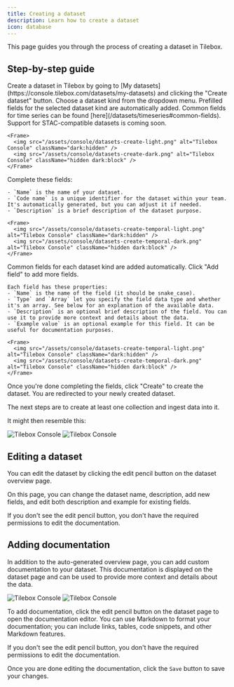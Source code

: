 ```yaml
---
title: Creating a dataset
description: Learn how to create a dataset
icon: database
---
```


This page guides you through the process of creating a dataset in Tilebox.

## Step-by-step guide

<Steps>
  <Step title="Click create">
    Create a dataset in Tilebox by going to [My datasets](https://console.tilebox.com/datasets/my-datasets) and clicking the "Create dataset" button.
  </Step>
  <Step title="Select a dataset kind">
    Choose a dataset kind from the dropdown menu. Prefilled fields for the selected dataset kind are automatically added.
    Common fields for time series can be found [here](/datasets/timeseries#common-fields).
    Support for STAC-compatible datasets is coming soon.

    <Frame>
      <img src="/assets/console/datasets-create-light.png" alt="Tilebox Console" className="dark:hidden" />
      <img src="/assets/console/datasets-create-dark.png" alt="Tilebox Console" className="hidden dark:block" />
    </Frame>
  </Step>
  <Step title="Fill in name, code name, and description">
   Complete these fields:

    - `Name` is the name of your dataset.
    - `Code name` is a unique identifier for the dataset within your team. It's automatically generated, but you can adjust it if needed.
    - `Description` is a brief description of the dataset purpose.

    <Frame>
      <img src="/assets/console/datasets-create-temporal-light.png" alt="Tilebox Console" className="dark:hidden" />
      <img src="/assets/console/datasets-create-temporal-dark.png" alt="Tilebox Console" className="hidden dark:block" />
    </Frame>
  </Step>
  <Step title="Fill in the fields">
    Common fields for each dataset kind are added automatically. Click "Add field" to add more fields.

    Each field has these properties:
    - `Name` is the name of the field (it should be snake_case).
    - `Type` and `Array` let you specify the field data type and whether it's an array. See below for an explanation of the available data.
    - `Description` is an optional brief description of the field. You can use it to provide more context and details about the data.
    - `Example value` is an optional example for this field. It can be useful for documentation purposes.

    <Frame>
      <img src="/assets/console/datasets-create-temporal-light.png" alt="Tilebox Console" className="dark:hidden" />
      <img src="/assets/console/datasets-create-temporal-dark.png" alt="Tilebox Console" className="hidden dark:block" />
    </Frame>
  </Step>
  <Step title="Create the dataset">
    Once you're done completing the fields, click "Create" to create the dataset. You are redirected to your newly created dataset.
  </Step>
</Steps>

The next steps are to create at least one collection and ingest data into it.

It might then resemble this:
<Frame>
  <img src="/assets/console/datasets-overview-light.png" alt="Tilebox Console" className="dark:hidden" />
  <img src="/assets/console/datasets-overview-dark.png" alt="Tilebox Console" className="hidden dark:block" />
</Frame>

## Editing a dataset

You can edit the dataset by clicking the edit pencil button on the dataset overview page.

On this page, you can change the dataset name, description, add new fields, and edit both description and example for existing fields.

<Note>
  If you don't see the edit pencil button, you don't have the required permissions to edit the
  documentation.
</Note>

## Adding documentation

In addition to the auto-generated overview page, you can add custom documentation to your dataset.
This documentation is displayed on the dataset page and can be used to provide more context and details about the data.

<Frame>
  <img src="/assets/console/datasets-documentation-light.png" alt="Tilebox Console" className="dark:hidden" />
  <img src="/assets/console/datasets-documentation-dark.png" alt="Tilebox Console" className="hidden dark:block" />
</Frame>

To add documentation, click the edit pencil button on the dataset page to open the documentation editor.
You can use Markdown to format your documentation; you can include links, tables, code snippets, and other Markdown features.

<Note>
  If you don't see the edit pencil button, you don't have the required permissions to edit the
  documentation.
</Note>

Once you are done editing the documentation, click the `Save` button to save your changes.
